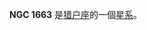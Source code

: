 {{NGCInfoBox|NGCID=NGC 1663|發現者=弗里德里希·威廉·赫歇爾|發現日期=1784年2月10日|其他編號=OCL 461|曆元=J2000.0|赤經=4時49分21秒
|赤緯=13°9'0"|星座=猎户座|星體=星系|星等=14.5|表面亮度=|藍等=15.8}}

'''NGC 1663''' 是[[猎户座|猎户座]]的一個[[星系|星系]]。

{{NGCReference|1663}}
{{Catalogs|NGC=1663}}
